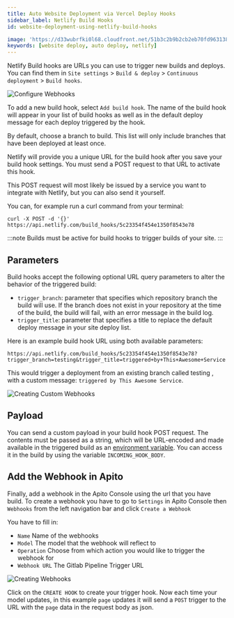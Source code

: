 ```yaml
---
title: Auto Website Deployment via Vercel Deploy Hooks
sidebar_label: Netlify Build Hooks
id: website-deployment-using-netlify-build-hooks

image: 'https://d33wubrfki0l68.cloudfront.net/51b3c2b9b2cb2eb70fd9631385a2b0d2bc60b1ea/45997/images/configure-builds-build-hooks.png'
keywords: [website deploy, auto deploy, netlify]
---
```

<head>
    <meta property="og:type" content="article" />
</head>


Netlify Build hooks are URLs you can use to trigger new builds and deploys. You can find them in `Site settings` > `Build & deploy` > `Continuous deployment` > `Build hooks`.

<img alt='Configure Webhooks' width='auto' height='auto' src='https://d33wubrfki0l68.cloudfront.net/51b3c2b9b2cb2eb70fd9631385a2b0d2bc60b1ea/45997/images/configure-builds-build-hooks.png' />

To add a new build hook, select `Add build hook`. The name of the build hook will appear in your list of build hooks as well as in the default deploy message
for each deploy triggered by the hook.

By default, choose a branch to build. This list will only include branches that have been deployed at least once.

Netlify will provide you a unique URL for the build hook after you save your build hook settings. You must send a POST request to that URL to activate this hook.

This POST request will most likely be issued by a service you want to integrate with Netlify, but you can also send it yourself.

You can, for example run a curl command from your terminal:

```shell
curl -X POST -d '{}' https://api.netlify.com/build_hooks/5c23354f454e1350f8543e78
```

:::note
Builds must be active for build hooks to trigger builds of your site.
:::

## Parameters
Build hooks accept the following optional URL query parameters to alter the behavior of the triggered build:

  * `trigger_branch`: parameter that specifies which repository branch the build will use. If the branch does not exist in your repository at the time of the build, the build will fail, with an error message in the build log.
  * `trigger_title`: parameter that specifies a title to replace the default deploy message in your site deploy list.

Here is an example build hook URL using both available parameters:

```shell
https://api.netlify.com/build_hooks/5c23354f454e1350f8543e78?trigger_branch=testing&trigger_title=triggered+by+This+Awesome+Service
```
This would trigger a deployment from an existing branch called  testing , with a custom message: `triggered by This Awesome Service`.

<img alt='Creating Custom Webhooks' width='auto' height='auto' src='https://d33wubrfki0l68.cloudfront.net/17b4f950c26d0ff61f0348991cec52763b8b5ad4/f6fd6/images/configure-builds-custom-hook-deploy.png' />

## Payload
You can send a custom payload in your build hook POST request. The contents must be passed as a string, which will be URL-encoded and made available
in the triggered build as an [environment variable](https://docs.netlify.com/configure-builds/environment-variables/#build-hook-metadata-and-payload).
You can access it in the build by using the variable `INCOMING_HOOK_BODY`.


## Add the Webhook in Apito

Finally, add a webhook in the Apito Console using the url that you have build. To create a webhook you have to go to `Settings` in Apito Console then `Webhooks` from the left
navigation bar and click `Create a Webhook`

You  have to fill in:

  * `Name` Name of the webhooks
  * `Model` The model that the webhook will reflect to
  * `Operation` Choose from which action you would like to trigger the webhook for
  * `Webhook URL` The Gitlab Pipeline Trigger URL

<img alt='Creating Webhooks' width='auto' height='auto' src='https://cdn.apito.io/media/apito_documentation/PPVS1LJSN9_graphqli_webhooks_create.png' />

Click on the `CREATE HOOK` to create your trigger hook. Now each time your model updates, in this example `page` updates it will send a `POST` trigger to the URL with the `page` data
in the request body as json.